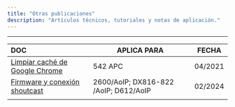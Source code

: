 ```yaml
---
title: "Otras publicaciones"
description: "Artículos técnicos, tutoriales y notas de aplicación."
---
```

---
| **DOC**                                                                                                                               | **APLICA PARA**                       | **FECHA** |
| :------------------------------------------------------------------------------------------------------------------------------------ | ------------------------------------- | --------- |
| [Limpiar caché de Google Chrome](http://www.solidyne.dx.com.ar/wordpress-files/DW/doc-guides/Nota_Limpiar_cache_GoogleChrome.pdf)     | 542 APC                               | 04/2021   |
| [Firmware y conexión shoutcast](http://www.solidyne.dx.com.ar/wordpress-files/DW/doc-guides/CODEC-firmware_STL_Icecast_shoutcast.pdf) | 2600/AoIP; DX816-822 /AoIP; D612/AoIP | 02/2024   |
|                                                                                                                                       |                                       |           |